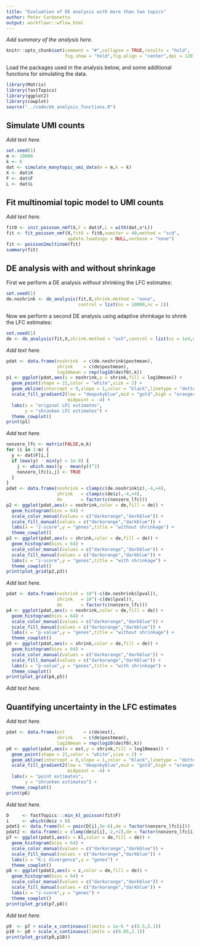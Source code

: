 ```yaml
---
title: "Evaluation of DE analysis with more than two topics"
author: Peter Carbonetto
output: workflowr::wflow_html
---
```


*Add summary of the analysis here.*

```r
knitr::opts_chunk$set(comment = "#",collapse = TRUE,results = "hold",
                      fig.show = "hold",fig.align = "center",dpi = 120)
```

Load the packages used in the analysis below, and some additional
functions for simulating the data.

```r
library(Matrix)
library(fastTopics)
library(ggplot2)
library(cowplot)
source("../code/de_analysis_functions.R")
```

Simulate UMI counts
-------------------

*Add text here.*

```r
set.seed(1)
m <- 10000
k <- 6
dat <- simulate_manytopic_umi_data(m = m,k = k)
X <- dat$X
F <- dat$F
L <- dat$L
```

Fit multinomial topic model to UMI counts
-----------------------------------------

*Add text here.*

```r
fit0 <- init_poisson_nmf(X,F = dat$F,L = with(dat,s*L))
fit <- fit_poisson_nmf(X,fit0 = fit0,numiter = 40,method = "scd",
                       update.loadings = NULL,verbose = "none")
fit <- poisson2multinom(fit)
summary(fit)
```

DE analysis with and without shrinkage
--------------------------------------

First we perform a DE analysis *without* shrinking the LFC estimates:

```r
set.seed(1)
de.noshrink <- de_analysis(fit,X,shrink.method = "none",
                           control = list(ns = 10000,nc = 2))
```

Now we perform a second DE analysis using adaptive shrinkage to
shrink the LFC estimates:

```r
set.seed(1)
de <- de_analysis(fit,X,shrink.method = "ash",control = list(ns = 1e4,nc = 2))
```

*Add text here.*

```r
pdat <- data.frame(noshrink  = c(de.noshrink$postmean),
                   shrink    = c(de$postmean),
                   log10mean = rep(log10(de$f0),k))
p1 <- ggplot(pdat,aes(x = noshrink,y = shrink,fill = log10mean)) +
  geom_point(shape = 21,color = "white",size = 2) +
  geom_abline(intercept = 0,slope = 1,color = "black",linetype = "dotted") +
  scale_fill_gradient2(low = "deepskyblue",mid = "gold",high = "orangered",
                       midpoint = -4) +
  labs(x = "original LFC estimates",
       y = "shrunken LFC estimates") +
  theme_cowplot()
print(p1)
```

*Add text here.*

```r
nonzero_lfc <- matrix(FALSE,m,k)
for (i in 1:m) {
  y <- dat$F[i,]
  if (max(y) - min(y) > 1e-8) {
    j <- which.max((y - mean(y))^2)
    nonzero_lfc[i,j] <- TRUE
  }
}
pdat <- data.frame(noshrink = clamp(c(de.noshrink$z),-4,+4),
                   shrink   = clamp(c(de$z),-4,+4),
                   de       = factor(c(nonzero_lfc)))
p2 <- ggplot(pdat,aes(x = noshrink,color = de,fill = de)) +
  geom_histogram(bins = 64) +
  scale_color_manual(values = c("darkorange","darkblue")) +
  scale_fill_manual(values = c("darkorange","darkblue")) +
  labs(x = "z-score",y = "genes",title = "without shrinkage") +
  theme_cowplot()
p3 <- ggplot(pdat,aes(x = shrink,color = de,fill = de)) +
  geom_histogram(bins = 64) +
  scale_color_manual(values = c("darkorange","darkblue")) +
  scale_fill_manual(values = c("darkorange","darkblue")) +
  labs(x = "z-score",y = "genes",title = "with shrinkage") +
  theme_cowplot()
print(plot_grid(p2,p3))
```

*Add text here.*

```r
pdat <- data.frame(noshrink = 10^(-c(de.noshrink$lpval)),
                   shrink   = 10^(-c(de$lpval)),
                   de       = factor(c(nonzero_lfc)))
p4 <- ggplot(pdat,aes(x = noshrink,color = de,fill = de)) +
  geom_histogram(bins = 64) +
  scale_color_manual(values = c("darkorange","darkblue")) +
  scale_fill_manual(values = c("darkorange","darkblue")) +
  labs(x = "p-value",y = "genes",title = "without shrinkage") +
  theme_cowplot()
p5 <- ggplot(pdat,aes(x = shrink,color = de,fill = de)) +
  geom_histogram(bins = 64) +
  scale_color_manual(values = c("darkorange","darkblue")) +
  scale_fill_manual(values = c("darkorange","darkblue")) +
  labs(x = "p-value",y = "genes",title = "with shrinkage") +
  theme_cowplot()
print(plot_grid(p4,p5))
```

*Add text here.*

Quantifying uncertainty in the LFC estimates
--------------------------------------------

*Add text here.*

```r
pdat <- data.frame(est       = c(de$est),
                   shrink    = c(de$postmean),
				   log10mean = rep(log10(de$f0),k))
p6 <- ggplot(pdat,aes(x = est,y = shrink,fill = log10mean)) +
  geom_point(shape = 21,color = "white",size = 2) +
  geom_abline(intercept = 0,slope = 1,color = "black",linetype = "dotted") +
  scale_fill_gradient2(low = "deepskyblue",mid = "gold",high = "orangered",
                       midpoint = -4) +
  labs(x = "point estimates",
       y = "shrunken estimates") +
  theme_cowplot()
print(p6)
```

*Add text here.*

```r
D     <- fastTopics:::min_kl_poisson(fit$F)
i     <- which(de$z > 0)
pdat1 <- data.frame(kl = pmin(D[i],5e-6),de = factor(nonzero_lfc[i]))
pdat2 <- data.frame(z = clamp(de$z[i],-2,+2),de = factor(nonzero_lfc[i]))
p7 <- ggplot(pdat1,aes(x = kl,color = de,fill = de)) +
  geom_histogram(bins = 64) +
  scale_color_manual(values = c("darkorange","darkblue")) +
  scale_fill_manual(values = c("darkorange","darkblue")) +
  labs(x = "K-L divergence",y = "genes") +
  theme_cowplot()
p8 <- ggplot(pdat2,aes(x = z,color = de,fill = de)) +
  geom_histogram(bins = 64) +
  scale_color_manual(values = c("darkorange","darkblue")) +
  scale_fill_manual(values = c("darkorange","darkblue")) +
  labs(x = "z-score",y = "genes") +
  theme_cowplot()
print(plot_grid(p7,p8))
```

*Add text here.*

```r
p9  <- p7 + scale_x_continuous(limits = 1e-6 * c(0.5,5.1))
p10 <- p8 + scale_x_continuous(limits = c(0.05,2.1))
print(plot_grid(p9,p10))
```

